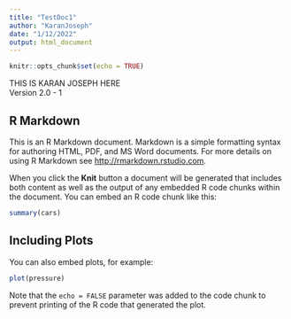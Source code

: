 ```yaml
---
title: "TestDoc1"
author: "KaranJoseph"
date: "1/12/2022"
output: html_document
---
```


```r
knitr::opts_chunk$set(echo = TRUE)
```

THIS IS KARAN JOSEPH HERE  
Version 2.0 - 1

## R Markdown

This is an R Markdown document. Markdown is a simple formatting syntax for authoring HTML, PDF, and MS Word documents. For more details on using R Markdown see <http://rmarkdown.rstudio.com>.

When you click the **Knit** button a document will be generated that includes both content as well as the output of any embedded R code chunks within the document. You can embed an R code chunk like this:

```r
summary(cars)
```

## Including Plots

You can also embed plots, for example:

```r
plot(pressure)
```

Note that the `echo = FALSE` parameter was added to the code chunk to prevent printing of the R code that generated the plot.
